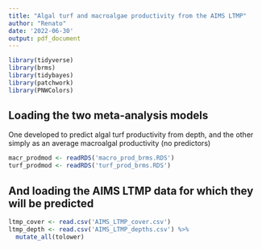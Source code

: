 ```yaml
---
title: "Algal turf and macroalgae productivity from the AIMS LTMP"
author: "Renato"
date: '2022-06-30'
output: pdf_document
---
```


```r
library(tidyverse)
library(brms)
library(tidybayes)
library(patchwork)
library(PNWColors)
```

## Loading the two meta-analysis models
One developed to predict algal turf productivity from depth,
and the other simply as an average macroalgal productivity (no predictors)

```r
macr_prodmod <- readRDS('macro_prod_brms.RDS')
turf_prodmod <- readRDS('turf_prod_brms.RDS')
```

## And loading the AIMS LTMP data for which they will be predicted

```r
ltmp_cover <- read.csv('AIMS_LTMP_cover.csv')
ltmp_depth <- read.csv('AIMS_LTMP_depths.csv') %>%
  mutate_all(tolower)

```

